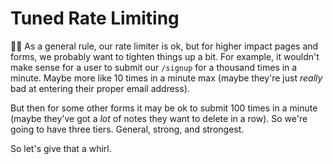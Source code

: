 # Tuned Rate Limiting

👨‍💼 As a general rule, our rate limiter is ok, but for higher impact pages and
forms, we probably want to tighten things up a bit. For example, it wouldn't
make sense for a user to submit our `/signup` for a thousand times in a minute.
Maybe more like 10 times in a minute max (maybe they're just _really_ bad at
entering their proper email address).

But then for some other forms it may be ok to submit 100 times in a minute
(maybe they've got a _lot_ of notes they want to delete in a row). So we're
going to have three tiers. General, strong, and strongest.

So let's give that a whirl.
